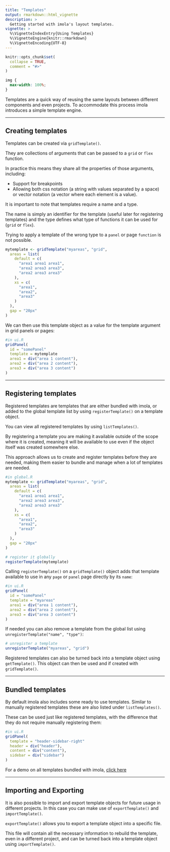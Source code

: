 ```yaml
---
title: "Templates"
output: rmarkdown::html_vignette
description: >
  Getting started with imola's layout templates.
vignette: >
  %\VignetteIndexEntry{Using Templates}
  %\VignetteEngine{knitr::rmarkdown}
  %\VignetteEncoding{UTF-8}
---
```


```r
knitr::opts_chunk$set(
  collapse = TRUE,
  comment = "#>"
)
```

```css
img {
  max-width: 100%;
}
```

Templates are a quick way of reusing the same layouts between different components and even projects. To accommodate this process imola introduces a simple template engine.

---

## Creating templates

Templates can be created via `gridTemplate()`.

They are collections of arguments that can be passed to a `grid` or `flex` function.

In practice this means they share all the properties of those arguments, including:

 -   Support for breakpoints
 -   Allowing both css notation (a string with values separated by a space) or vector notation (a vector where each element is a value).

It is important to note that templates require a name and a type.

The name is simply an identifier for the template (useful later for registering templates) and the type defines what type of functions it can be used for (`grid` or `flex`).

Trying to apply a template of the wrong type to a `panel` or page `function` is not possible.

``` r
mytemplate <- gridTemplate("myareas", "grid",
  areas = list(
    default = c(
      "area1 area1 area1",
      "area2 area3 area3",
      "area2 area3 area3"
    ),
    xs = c(
      "area1",
      "area2",
      "area3"
    )
  ),
  gap = "20px"
)
```

We can then use this template object as a value for the template argument in grid panels or pages:

``` r
#in ui.R
gridPanel(
  id = "somePanel"
  template = mytemplate
  area1 = div("area 1 content"),
  area2 = div("area 2 content"),
  area3 = div("area 3 content")
)
```

---

## Registering templates

Registered templates are templates that are either bundled with imola, or added to the global template list by using `registerTemplate()` on a template object.

You can view all registered templates by using `listTemplates()`.

By registering a template you are making it available outside of the scope where it is created, meaning it will be available to use even if the object itself was created somewhere else.

This approach allows us to create and register templates before they are needed, making them easier to bundle and manage when a lot of templates are needed.

``` r
#in global.R
mytemplate <- gridTemplate("myareas", "grid",
  areas = list(
    default = c(
      "area1 area1 area1",
      "area2 area3 area3",
      "area2 area3 area3"
    ),
    xs = c(
      "area1",
      "area2",
      "area3"
    )
  ),
  gap = "20px"
)

# register it globally
registerTemplate(mytemplate)
```

Calling `registerTemplate()` on a `gridTemplate()` object adds that template available to use in any `page` or `panel` page directly by its `name`:

``` r
#in ui.R
gridPanel(
  id = "somePanel"
  template = "myareas"
  area1 = div("area 1 content"),
  area2 = div("area 2 content"),
  area3 = div("area 3 content")
)
```

If needed you can also remove a template from the global list using `unregisterTemplate("name", "type")`:

``` r
# unregister a template
unregisterTemplate("myareas", "grid")
```

Registered templates can also be turned back into a template object using `getTemplate()`. This object can then be used and if created with `gridTemplate()`.

---

## Bundled templates

By default imola also includes some ready to use templates. Similar to manually registered templates these are also listed under `listTemplates()`.

These can be used just like registered templates, with the difference that they do not require manually registering them:

``` r
#in ui.R
gridPanel(
  template = "header-sidebar-right"
  header = div("header"),
  content = div("content"),
  sidebar = div("sidebar")
)
```

For a demo on all templates bundled with imola, [click here](https://sparktuga.shinyapps.io/imolatemplates/)

---

## Importing and Exporting

It is also possible to import and export template objects for future usage in different projects. In this case you can make use of `exportTemplate()` and `importTemplate()`.

`exportTemplate()` allows you to export a template object into a specific file.

This file will contain all the necessary information to rebuild the template, even in a different project, and can be turned back into a template object using `importTemplate()`.
